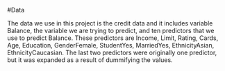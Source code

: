 #Data

The data we use in this project is the credit data and it includes variable Balance, the variable we are trying to predict, and ten predictors that we use
to predict Balance.  These predictors are Income, Limit, Rating, Cards, Age, Education, GenderFemale, StudentYes, MarriedYes, EthnicityAsian, EthnicityCaucasian.  The last two predictors were originally one predictor, but
it was expanded as a result of dummifying the values.